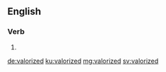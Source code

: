 ==English==

===Verb===
{{head|en|verb form}}

# {{en-past of|valorize}}

[[de:valorized]]
[[ku:valorized]]
[[mg:valorized]]
[[sv:valorized]]